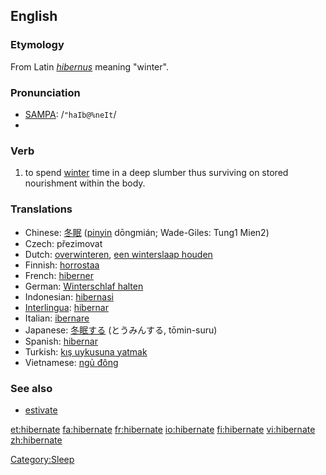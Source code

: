 ==English==

===Etymology===
From Latin ''[[hibernus]]'' meaning "winter".

===Pronunciation===
*[[w:SAMPA|SAMPA]]: /<tt>"haIb@%neIt</tt>/
*{{IPA|/ˈhaɪbəˌneɪt/}}

===Verb===
{{en-verb|hibernat|ing}}

# to spend [[winter]] time in a deep slumber thus surviving on stored nourishment within the body.

===Translations===
{{rfc-level|Translations at L3+ (AutoFormat would have corrected level of Translations)}}
*Chinese: [[冬眠]] ([[pinyin]] dōngmián; Wade-Giles: Tung1 Mien2)
*Czech: přezimovat
*Dutch: [[overwinteren]], [[een winterslaap houden]]
*Finnish: [[horrostaa]]
*French: [[hiberner]]
*German: [[Winterschlaf halten]]
*Indonesian: [[hibernasi]]
*[[Interlingua]]: [[hibernar]]
*Italian: [[ibernare]]
*Japanese: [[冬眠]]する (とうみんする, tōmin-suru)
*Spanish: [[hibernar]]
*Turkish: [[kış uykusuna yatmak]]
*Vietnamese: [[ngủ đông]]

===See also===
*[[estivate]]

[[Category:Sleep]]

[[et:hibernate]]
[[fa:hibernate]]
[[fr:hibernate]]
[[io:hibernate]]
[[fi:hibernate]]
[[vi:hibernate]]
[[zh:hibernate]]